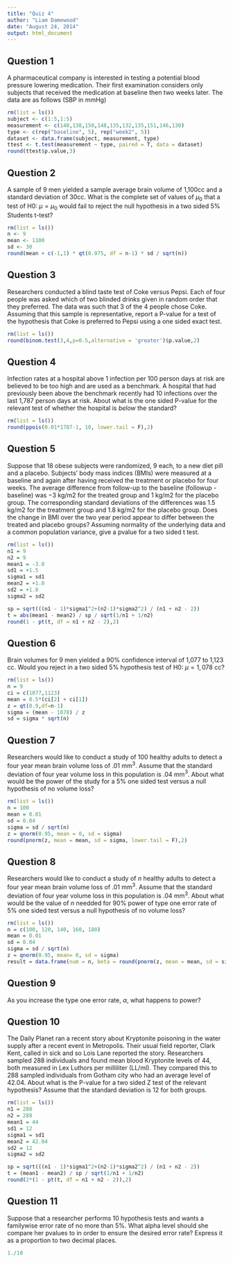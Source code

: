 ```yaml
---
title: "Quiz 4"
author: "Liam Damewood"
date: "August 24, 2014"
output: html_document
---
```

## Question 1

A pharmaceutical company is interested in testing a potential blood pressure lowering medication. Their first examination considers only subjects that received the medication at baseline then two weeks later. The data are as follows (SBP in mmHg)

```r
rm(list = ls())
subject <- c(1:5,1:5)
measurement <- c(140,138,150,148,135,132,135,151,146,130)
type <- c(rep("baseline", 5), rep("week2", 5))
dataset <- data.frame(subject, measurement, type)
ttest <- t.test(measurement ~ type, paired = T, data = dataset)
round(ttest$p.value,3)
```

## Question 2

A sample of 9 men yielded a sample average brain volume of 1,100cc and a standard deviation of 30cc. What is the complete set of values of $\mu_0$ that a test of H0: $\mu=\mu_0$ would fail to reject the null hypothesis in a two sided 5% Students t-test?

```r
rm(list = ls())
n <- 9
mean <- 1100
sd <- 30
round(mean + c(-1,1) * qt(0.975, df = n-1) * sd / sqrt(n))
```

## Question 3

Researchers conducted a blind taste test of Coke versus Pepsi. Each of four people was asked which of two blinded drinks given in random order that they preferred. The data was such that 3 of the 4 people chose Coke. Assuming that this sample is representative, report a P-value for a test of the hypothesis that Coke is preferred to Pepsi using a one sided exact test.

```r
rm(list = ls())
round(binom.test(3,4,p=0.5,alternative = 'greater')$p.value,2)
```

## Question 4

Infection rates at a hospital above 1 infection per 100 person days at risk are believed to be too high and are used as a benchmark. A hospital that had previously been above the benchmark recently had 10 infections over the last 1,787 person days at risk. About what is the one sided P-value for the relevant test of whether the hospital is *below* the standard?

```r
rm(list = ls())
round(ppois(0.01*1787-1, 10, lower.tail = F),2)
```

## Question 5

Suppose that 18 obese subjects were randomized, 9 each, to a new diet pill and a placebo. Subjects’ body mass indices (BMIs) were measured at a baseline and again after having received the treatment or placebo for four weeks. The average difference from follow-up to the baseline (followup - baseline) was −3 kg/m2 for the treated group and 1 kg/m2 for the placebo group. The corresponding standard deviations of the differences was 1.5 kg/m2 for the treatment group and 1.8 kg/m2 for the placebo group. Does the change in BMI over the two year period appear to differ between the treated and placebo groups? Assuming normality of the underlying data and a common population variance, give a pvalue for a two sided t test.

```r
rm(list = ls())
n1 = 9
n2 = 9
mean1 = -3.0
sd1 = +1.5
sigma1 = sd1
mean2 = +1.0
sd2 = +1.8
sigma2 = sd2

sp = sqrt(((n1 - 1)*sigma1^2+(n2-1)*sigma2^2) / (n1 + n2 - 2))
t = abs(mean1 - mean2) / sp / sqrt(1/n1 + 1/n2)
round(1 - pt(t, df = n1 + n2 - 2),2)
```

## Question 6

Brain volumes for 9 men yielded a 90% confidence interval of 1,077 to 1,123 cc. Would you reject in a two sided 5% hypothesis test of H0: $\mu = 1,078$ cc?

```r
rm(list = ls())
n = 9
ci = c(1077,1123)
mean = 0.5*(ci[2] + ci[1])
z = qt(0.9,df=n-1)
sigma = (mean - 1078) / z
sd = sigma * sqrt(n)


```

## Question 7

Researchers would like to conduct a study of 100 healthy adults to detect a four year mean brain volume loss of .01 mm$^3$. Assume that the standard deviation of four year volume loss in this population is .04 mm$^3$. About what would be the power of the study for a 5% one sided test versus a null hypothesis of no volume loss?

```r
rm(list = ls())
n = 100
mean = 0.01
sd = 0.04
sigma = sd / sqrt(n)
z = qnorm(0.95, mean = 0, sd = sigma)
round(pnorm(z, mean = mean, sd = sigma, lower.tail = F),2)
```

## Question 8

Researchers would like to conduct a study of $n$ healthy adults to detect a four year mean brain volume loss of .01 mm$^3$. Assume that the standard deviation of four year volume loss in this population is .04 mm$^3$. About what would be the value of $n$ needded for 90% power of type one error rate of 5% one sided test versus a null hypothesis of no volume loss?

```r
rm(list = ls())
n = c(100, 120, 140, 160, 180)
mean = 0.01
sd = 0.04
sigma = sd / sqrt(n)
z = qnorm(0.95, mean= 0, sd = sigma)
result = data.frame(num = n, beta = round(pnorm(z, mean = mean, sd = sigma, lower.tail = F),2))
```
## Question 9

As you increase the type one error rate, $\alpha$, what happens to power?

## Question 10

The Daily Planet ran a recent story about Kryptonite poisoning in the water supply after a recent event in Metropolis. Their usual field reporter, Clark Kent, called in sick and so Lois Lane reported the story. Researchers sampled 288 individuals and found mean blood Kryptonite levels of 44, both measured in Lex Luthors per milliliter (LL/ml). They compared this to 288 sampled individuals from Gotham city who had an average level of 42.04. About what is the P-value for a two sided Z test of the relevant hypothesis? Assume that the standard deviation is 12 for both groups.

```r
rm(list = ls())
n1 = 288
n2 = 288
mean1 = 44
sd1 = 12
sigma1 = sd1
mean2 = 42.04
sd2 = 12 
sigma2 = sd2

sp = sqrt(((n1 - 1)*sigma1^2+(n2-1)*sigma2^2) / (n1 + n2 - 2))
t = (mean1 - mean2) / sp / sqrt(1/n1 + 1/n2)
round(2*(1 - pt(t, df = n1 + n2 - 2)),2)
```

## Question 11

Suppose that a researcher performs 10 hypothesis tests and wants a familywise error rate of no more than 5%. What alpha level should she compare her pvalues to in order to ensure the desired error rate? Express it as a proportion to two decimal places.

```r
1./10
```
